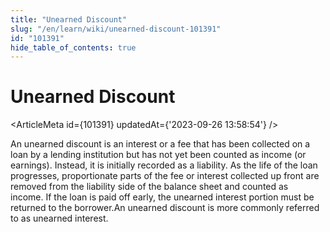 ```yaml
---
title: "Unearned Discount"
slug: "/en/learn/wiki/unearned-discount-101391"
id: "101391"
hide_table_of_contents: true
---
```



# Unearned Discount

<ArticleMeta id={101391} updatedAt={'2023-09-26 13:58:54'} />
<div className='border-solid border-b border-t-0 my-4 border-[var(--ifm-color-gray-300)]' />

An unearned discount is an interest or a fee that has been collected on a loan by a lending institution but has not yet been counted as income (or earnings). Instead, it is initially recorded as a liability. As the life of the loan progresses, proportionate parts of the fee or interest collected up front are removed from the liability side of the balance sheet and counted as income. If the loan is paid off early, the unearned interest portion must be returned to the borrower.An unearned discount is more commonly referred to as unearned interest.
